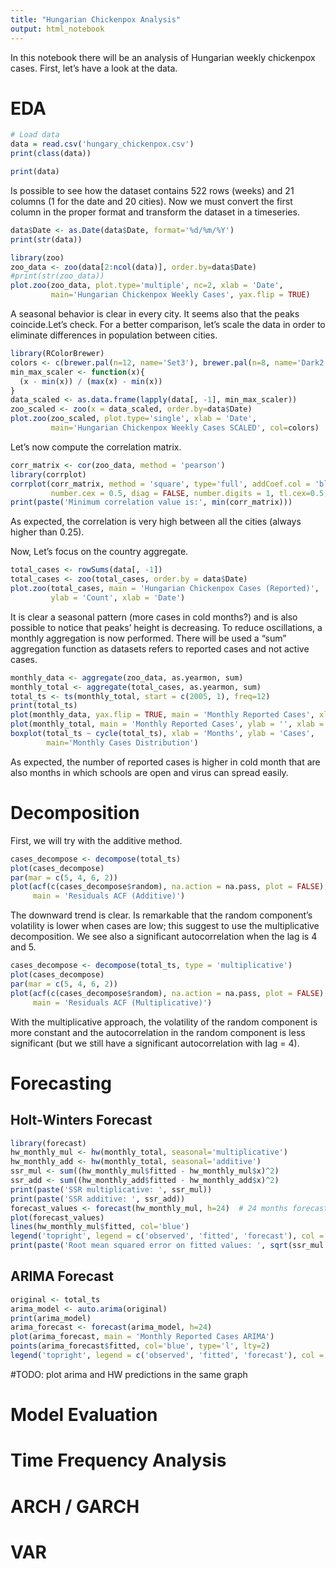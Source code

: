 ```yaml
---
title: "Hungarian Chickenpox Analysis"
output: html_notebook
---
```


In this notebook there will be an analysis of Hungarian weekly chickenpox cases. First, let's have a look at the data.

# EDA

```r
# Load data
data = read.csv('hungary_chickenpox.csv')
print(class(data))
```
```r
print(data)
```
Is possible to see how the dataset contains 522 rows (weeks) and 21 columns (1 for the date and 20 cities).
Now we must convert the first column in the proper format and transform the dataset in a timeseries.
```r
data$Date <- as.Date(data$Date, format='%d/%m/%Y')
print(str(data))
```
```r
library(zoo)
zoo_data <- zoo(data[2:ncol(data)], order.by=data$Date)
#print(str(zoo_data))
plot.zoo(zoo_data, plot.type='multiple', nc=2, xlab = 'Date',
         main='Hungarian Chickenpox Weekly Cases', yax.flip = TRUE)
```
A seasonal behavior is clear in every city. It seems also that the peaks coincide.Let's check. For a better comparison, let's scale the data in order to eliminate differences in population between cities.

```r
library(RColorBrewer)
colors <- c(brewer.pal(n=12, name='Set3'), brewer.pal(n=8, name='Dark2'))
min_max_scaler <- function(x){
  (x - min(x)) / (max(x) - min(x))
}
data_scaled <- as.data.frame(lapply(data[, -1], min_max_scaler))
zoo_scaled <- zoo(x = data_scaled, order.by=data$Date)
plot.zoo(zoo_scaled, plot.type='single', xlab = 'Date',
         main='Hungarian Chickenpox Weekly Cases SCALED', col=colors)
```
Let's now compute the correlation matrix.
```r
corr_matrix <- cor(zoo_data, method = 'pearson')
library(corrplot)
corrplot(corr_matrix, method = 'square', type='full', addCoef.col = 'black',
         number.cex = 0.5, diag = FALSE, number.digits = 1, tl.cex=0.5, tl.col = 'black')
print(paste('Minimum correlation value is:', min(corr_matrix)))
```
As expected, the correlation is very high between all the cities (always higher than 0.25).

Now, Let's focus on the country aggregate.
```r
total_cases <- rowSums(data[, -1])
total_cases <- zoo(total_cases, order.by = data$Date)
plot.zoo(total_cases, main = 'Hungarian Chickenpox Cases (Reported)',
         ylab = 'Count', xlab = 'Date')
```
It is clear a seasonal pattern (more cases in cold months?) and is also possible to notice that peaks' height is decreasing. To reduce oscillations, a monthly aggregation is now performed. There will be used a "sum" aggregation function as datasets refers to reported cases and not active cases.
```r
monthly_data <- aggregate(zoo_data, as.yearmon, sum)
monthly_total <- aggregate(total_cases, as.yearmon, sum)
total_ts <- ts(monthly_total, start = c(2005, 1), freq=12)
print(total_ts)
plot(monthly_data, yax.flip = TRUE, main = 'Monthly Reported Cases', xlab = 'Date')
plot(monthly_total, main = 'Monthly Reported Cases', ylab = '', xlab = 'Date')
boxplot(total_ts ~ cycle(total_ts), xlab = 'Months', ylab = 'Cases',
        main='Monthly Cases Distribution')
```
As expected, the number of reported cases is higher in cold month that are also months in which schools are open and virus can spread easily.

# Decomposition

First, we will try with the additive method.
```r
cases_decompose <- decompose(total_ts)
plot(cases_decompose)
par(mar = c(5, 4, 6, 2))
plot(acf(c(cases_decompose$random), na.action = na.pass, plot = FALSE),
     main = 'Residuals ACF (Additive)')
```
The downward trend is clear. Is remarkable that the random component's volatility is lower when cases are low; this suggest to use the multiplicative decomposition. We see also a significant autocorrelation when the lag is 4 and 5.
```r
cases_decompose <- decompose(total_ts, type = 'multiplicative')
plot(cases_decompose)
par(mar = c(5, 4, 6, 2))
plot(acf(c(cases_decompose$random), na.action = na.pass, plot = FALSE),
     main = 'Residuals ACF (Multiplicative)')
```
With the multiplicative approach, the volatility of the random component is more constant and the autocorrelation in the random component is less significant (but we still have a significant autocorrelation with lag = 4).

# Forecasting
## Holt-Winters Forecast
```r
library(forecast)
hw_monthly_mul <- hw(monthly_total, seasonal='multiplicative')
hw_monthly_add <- hw(monthly_total, seasonal='additive')
ssr_mul <- sum((hw_monthly_mul$fitted - hw_monthly_mul$x)^2)
ssr_add <- sum((hw_monthly_add$fitted - hw_monthly_add$x)^2)
print(paste('SSR multiplicative: ', ssr_mul))
print(paste('SSR additive: ', ssr_add))
forecast_values <- forecast(hw_monthly_mul, h=24)  # 24 months forecast horizon
plot(forecast_values)
lines(hw_monthly_mul$fitted, col='blue')
legend('topright', legend = c('observed', 'fitted', 'forecast'), col = c('black', 'blue', 'cyan'), lwd = 2, cex = 0.7)
print(paste('Root mean squared error on fitted values: ', sqrt(ssr_mul / length(hw_monthly_mul$residuals))))
```
## ARIMA Forecast
```r
original <- total_ts
arima_model <- auto.arima(original)
print(arima_model)
arima_forecast <- forecast(arima_model, h=24)
plot(arima_forecast, main = 'Monthly Reported Cases ARIMA')
points(arima_forecast$fitted, col='blue', type='l', lty=2)
legend('topright', legend = c('observed', 'fitted', 'forecast'), col = c('black', 'blue', 'cyan'), lwd = 2, cex = 0.7)
```
#TODO: plot arima and HW predictions in the same graph

# Model Evaluation

# Time Frequency Analysis

# ARCH / GARCH

# VAR




























